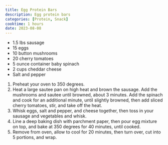 ```yaml
---
title: Egg Protein Bars
description: Egg protein bars
categories: [Protein, Snack]
cooktime: 1 hours
date: 2023-08-08
---
```


* 1.5 lbs sausage
* 15 eggs
* 10 button mushrooms
* 20 cherry tomatoes
* 5 ounce container baby spinach
* 2 cups cheddar cheese
* Salt and pepper

1. Preheat your oven to 350 degrees.
2. Heat a large sautee pan on high heat and brown the sausage. Add the mushrooms and sautee until browned, about 3 minutes. Add the spinach and cook for an additional minute, until slightly browned, then add sliced cherry tomatoes, stir, and take off the heat.
3. Whisk eggs, salt and pepper, and cheese together, then toss in your sausage and vegetables and whisk.
4. Line a deep baking dish with parchment paper, then pour egg mixture on top, and bake at 350 degrees for 40 minutes, until cooked.
5. Remove from oven, allow to cool for 20 minutes, then turn over, cut into 5 portions, and wrap.

